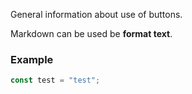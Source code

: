 
<Meta title="Controls/Buttons/README" />

General information about use of buttons.

Markdown can be used be **format text**.

### Example

```js
const test = "test";
```
